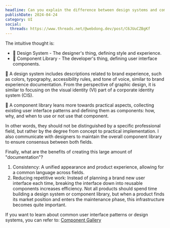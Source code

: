 ```yaml
---
headline: Can you explain the difference between design systems and component libraries in the web domain?
publishDate: 2024-04-24
category: UI
social:
  threads: https://www.threads.net/@webdong.dev/post/C6JUuCZBgKf
---
```


The intuitive thought is:

- 🎨 Design System - The designer's thing, defining style and experience.
- 🧱 Component Library - The developer's thing, defining user interface components.

🎨 A design system includes descriptions related to brand experience, such as colors, typography, accessibility rules, and tone of voice, similar to brand experience documentation. From the perspective of graphic design, it is similar to focusing on the visual identity (VI) part of a corporate identity system (CIS).

🧱 A component library leans more towards practical aspects, collecting existing user interface patterns and defining them as components: how, why, and when to use or not use that component.

In other words, they should not be distinguished by a specific professional field, but rather by the degree from concept to practical implementation. I also communicate with designers to maintain the overall component library to ensure consensus between both fields.

Finally, what are the benefits of creating this large amount of "documentation"?

1. Consistency: A unified appearance and product experience, allowing for a common language across fields.
2. Reducing repetitive work: Instead of planning a brand new user interface each time, breaking the interface down into reusable components increases efficiency. Not all products should spend time building a design system or component library, but when a product finds its market position and enters the maintenance phase, this infrastructure becomes quite important.

If you want to learn about common user interface patterns or design systems, you can refer to: [Component Gallery](https://component.gallery/)
